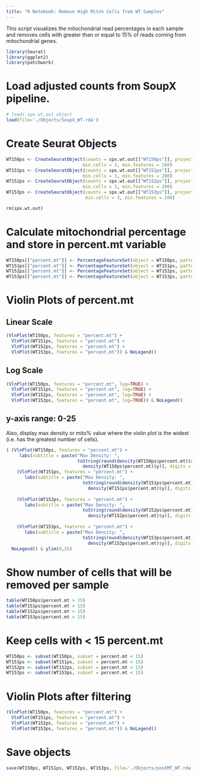 ```yaml
---
title: "R Notebook: Remove High Mito% Cells from WT Samples"
---
```


This script visualizes the mitochondrial read percentages in each sample and removes cells with greater than or equal to 15% of reads coming from mitochondrial genes.

```r
library(Seurat)
library(ggplot2)
library(patchwork)
```

# Load adjusted counts from SoupX pipeline.
```r
# loads spx.wt.out object
load(file='./Objects/SoupX_WT.rda')
```

# Create Seurat Objects
```r
WT150ps <- CreateSeuratObject(counts = spx.wt.out[["WT150ps"]], project = "WT150ps", 
                             min.cells = 3, min.features = 200)
WT151ps <- CreateSeuratObject(counts = spx.wt.out[["WT151ps"]], project = "WT151ps", 
                             min.cells = 3, min.features = 200)
WT152ps <- CreateSeuratObject(counts = spx.wt.out[["WT152ps"]], project = "WT152ps", 
                             min.cells = 3, min.features = 200)
WT153ps <- CreateSeuratObject(counts = spx.wt.out[["WT153ps"]], project = "WT153ps", 
                              min.cells = 3, min.features = 200)
```

```r
rm(spx.wt.out)
```


# Calculate mitochondrial percentage and store in percent.mt variable
```r
WT150ps[["percent.mt"]] <- PercentageFeatureSet(object = WT150ps, pattern = "^MT-")
WT151ps[["percent.mt"]] <- PercentageFeatureSet(object = WT151ps, pattern = "^MT-")
WT152ps[["percent.mt"]] <- PercentageFeatureSet(object = WT152ps, pattern = "^MT-")
WT153ps[["percent.mt"]] <- PercentageFeatureSet(object = WT153ps, pattern = "^MT-")
```

# Violin Plots of percent.mt
## Linear Scale
```r
(VlnPlot(WT150ps, features = "percent.mt") + 
  VlnPlot(WT151ps, features = "percent.mt") +
  VlnPlot(WT152ps, features = "percent.mt") + 
  VlnPlot(WT153ps, features = "percent.mt")) & NoLegend()
```

## Log Scale
```r
(VlnPlot(WT150ps, features = "percent.mt", log=TRUE) + 
  VlnPlot(WT151ps, features = "percent.mt", log=TRUE) +
  VlnPlot(WT152ps, features = "percent.mt", log=TRUE) + 
  VlnPlot(WT153ps, features = "percent.mt", log=TRUE)) & NoLegend()
```

## y-axis range: 0-25
Also, display max density or mito% value where the violin plot is the widest (i.e. has the greatest number of cells).
```r
( (VlnPlot(WT150ps, features = "percent.mt") + 
     labs(subtitle = paste("Max Density: ",
                           toString(round(density(WT150ps$percent.mt)$x[which.max(
                             density(WT150ps$percent.mt)$y)], digits = 2)))) ) + 
    (VlnPlot(WT151ps, features = "percent.mt") +
       labs(subtitle = paste("Max Density: ",
                             toString(round(density(WT151ps$percent.mt)$x[which.max(
                               density(WT151ps$percent.mt)$y)], digits = 2)))) ) + 
    
    (VlnPlot(WT152ps, features = "percent.mt") +
       labs(subtitle = paste("Max Density: ",
                             toString(round(density(WT152ps$percent.mt)$x[which.max(
                               density(WT152ps$percent.mt)$y)], digits = 2)))) ) + 
    
    (VlnPlot(WT153ps, features = "percent.mt") +
       labs(subtitle = paste("Max Density: ",
                             toString(round(density(WT153ps$percent.mt)$x[which.max(
                               density(WT153ps$percent.mt)$y)], digits = 2)))) ) ) & 
  NoLegend() & ylim(0,25)
```

# Show number of cells that will be removed per sample
```r
table(WT150ps$percent.mt > 15)
table(WT151ps$percent.mt > 15)
table(WT152ps$percent.mt > 15)
table(WT153ps$percent.mt > 15)
```

# Keep cells with < 15 percent.mt
```r
WT150ps <- subset(WT150ps, subset = percent.mt < 15)
WT151ps <- subset(WT151ps, subset = percent.mt < 15)
WT152ps <- subset(WT152ps, subset = percent.mt < 15)
WT153ps <- subset(WT153ps, subset = percent.mt < 15)
```

# Violin Plots after filtering
```r
(VlnPlot(WT150ps, features = "percent.mt") + 
  VlnPlot(WT151ps, features = "percent.mt") +
  VlnPlot(WT152ps, features = "percent.mt") + 
  VlnPlot(WT153ps, features = "percent.mt")) & NoLegend()
```

# Save objects
```r
save(WT150ps, WT151ps, WT152ps, WT153ps, file='./Objects/postMT_WT.rda')
```
